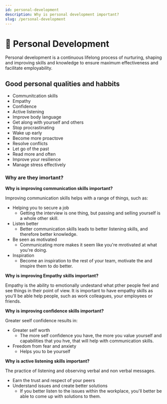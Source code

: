 ```yaml
---
id: personal-development
description: Why is personal development important?
slug: /personal-development
---
```


# 🧍 Personal Development


Personal development is a continuous lifelong process of nurturing, shaping and improving skills and knowledge to ensure maximum effectiveness and facilitate employability.

## Good personal qualities and habbits

- Communitcation skills
- Empathy
- Confidence
- Active listening
- Improve body language
- Get along with yourself and others
- Stop procrastinating
- Wake up early
- Become more proactove
- Resolve conflicts
- Let go of the past 
- Read more and often
- Improve your resilience
- Manage stress effectively

### Why are they imortant?

**Why is improving communication skills important?**


Improving communication skills helps with a range of things, such as: 

- Helping you to secure a job
    - Getting the interview is one thing, but passing and selling yourself is a whole other skill. 
- Listen better
    - Better communication skills leads to better listening skills, and therefore better knowledge. 
- Be seen as motivated
    - Communicating more makes it seem like you're mrotivated at what you're doing. 
- Inspiration
    - Become an inspiration to the rest of your team, motivate the and imspire them to do better. 



**Why is improving Empathy skills important?**


Empathy is the ability to emotionally undestand what pther people feel and see things in their point of view. It is important to have empathy skills as you'll be able help people, such as work colleagues, your employees or friends. 


**Why is improving confidence skills important?**


Greater seelf confidence results in:

- Greater self worth
    - The more self confidence you have, the more you value yourself and capabilities that you hve, that will help with communication skills. 
- Freedom from fear and anxiety
    - Helps you to be yourself


**Why is active listening skills important?**

The practice of listening and observing verbal and non verbal messages. 

- Earn the trust and respect of your peers
- Understand issues and create better solutions
    - If you better listen to the issues within the workplace, you'll better be able to come up with solutions to them. 


